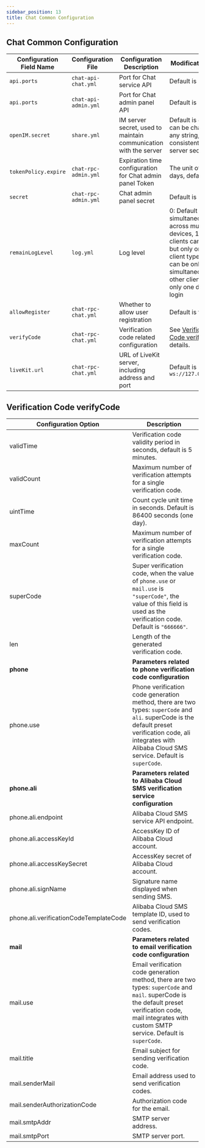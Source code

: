 ```yaml
---
sidebar_position: 13
title: Chat Common Configuration
---
```


## Chat Common Configuration

| Configuration Field Name | Configuration File   | Configuration Description                                        | Modification Notes                                                                                                                                                                                     |
| ------------------------ | -------------------- | ---------------------------------------------------------------- | ------------------------------------------------------------------------------------------------------------------------------------------------------------------------------------------------------ |
| `api.ports`              | `chat-api-chat.yml`  | Port for Chat service API                                        | Default is `10008`                                                                                                                                                                                     |
| `api.ports`              | `chat-api-admin.yml` | Port for Chat admin panel API                                    | Default is `10009`                                                                                                                                                                                     |
| `openIM.secret`          | `share.yml`          | IM server secret, used to maintain communication with the server | Default is `openIM123`, can be changed to any string, must be consistent with the server secret.                                                                                                       |
| `tokenPolicy.expire`     | `chat-rpc-admin.yml` | Expiration time configuration for Chat admin panel Token         | The unit of expire is days, default is 90                                                                                                                                                              |
| `secret`                 | `chat-rpc-admin.yml` | Chat admin panel secret                                          | Default is `chat123`                                                                                                                                                                                   |
| `remainLogLevel`         | `log.yml`            | Log level                                                        | 0: Default allows simultaneous login across multiple devices, 1: All clients can be online but only one per client type, 5: PC can be online simultaneously, other clients allow only one device login |
| `allowRegister`          | `chat-rpc-chat.yml`  | Whether to allow user registration                               | Default is true                                                                                                                                                                                        |
| `verifyCode`             | `chat-rpc-chat.yml`  | Verification code related configuration                          | See [Verification Code verifyCode](#verification-code-verifycode) for details.                                                                                                                         |
| `liveKit.url`            | `chat-rpc-chat.yml`  | URL of LiveKit server, including address and port                | Default is `ws://127.0.0.1:7880`                                                                                                                                                                       |

## Verification Code verifyCode

| **Configuration Option**               | **Description**                                                                                                                                                                                                  |
| -------------------------------------- | ---------------------------------------------------------------------------------------------------------------------------------------------------------------------------------------------------------------- |
| validTime                              | Verification code validity period in seconds, default is 5 minutes.                                                                                                                                              |
| validCount                             | Maximum number of verification attempts for a single verification code.                                                                                                                                          |
| uintTime                               | Count cycle unit time in seconds. Default is 86400 seconds (one day).                                                                                                                                            |
| maxCount                               | Maximum number of verification attempts for a single verification code.                                                                                                                                          |
| superCode                              | Super verification code, when the value of `phone.use` or `mail.use` is `"superCode"`, the value of this field is used as the verification code. Default is `"666666"`.                                          |
| len                                    | Length of the generated verification code.                                                                                                                                                                       |
| **phone**                              | **Parameters related to phone verification code configuration**                                                                                                                                                  |
| phone.use                              | Phone verification code generation method, there are two types: `superCode` and `ali`. superCode is the default preset verification code, ali integrates with Alibaba Cloud SMS service. Default is `superCode`. |
| **phone.ali**                          | **Parameters related to Alibaba Cloud SMS verification service configuration**                                                                                                                                   |
| phone.ali.endpoint                     | Alibaba Cloud SMS service API endpoint.                                                                                                                                                                          |
| phone.ali.accessKeyId                  | AccessKey ID of Alibaba Cloud account.                                                                                                                                                                           |
| phone.ali.accessKeySecret              | AccessKey secret of Alibaba Cloud account.                                                                                                                                                                       |
| phone.ali.signName                     | Signature name displayed when sending SMS.                                                                                                                                                                       |
| phone.ali.verificationCodeTemplateCode | Alibaba Cloud SMS template ID, used to send verification codes.                                                                                                                                                  |
| **mail**                               | **Parameters related to email verification code configuration**                                                                                                                                                  |
| mail.use                               | Email verification code generation method, there are two types: `superCode` and `mail`. superCode is the default preset verification code, mail integrates with custom SMTP service. Default is `superCode`.     |
| mail.title                             | Email subject for sending verification code.                                                                                                                                                                     |
| mail.senderMail                        | Email address used to send verification codes.                                                                                                                                                                   |
| mail.senderAuthorizationCode           | Authorization code for the email.                                                                                                                                                                                |
| mail.smtpAddr                          | SMTP server address.                                                                                                                                                                                             |
| mail.smtpPort                          | SMTP server port.                                                                                                                                                                                                |
